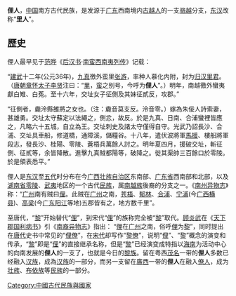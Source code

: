 '''俚人'''，[[中国|中国]]南方古代民族，是发源于[[广东|广东]]西南境内[[百越|古越人]]的一支[[骆越|骆越]]分支，[[东汉|东汉]]改称“'''里人'''”。

==歷史==

俚人最早见于[[范晔|范晔]]《[[后汉书|后汉书]]·[[南蛮西南夷列传|南蛮西南夷列传]]》记载：

“[[建武_(东汉)|建武]]十二年(公元36年)，[[九真|九真]]徼外蛮里[[张游|张游]]，率种人慕化内附，封为[[归汉里君|归汉里君]]。（[[唐朝|唐朝]][[章怀太子|章怀太子]][[李贤|李贤]]注曰：“[[里|里]]，[[蛮|蛮]]之别号，今呼为'''俚人'''”。）明年，南越徼外蠻夷獻白雉、白菟。至十六年，交址女子征側及其妹征貳反，攻郡。”

“征側者，麊泠縣雒將之女也。（注：麊音莫支反。泠音零。）嫁為朱佞人詩索妻，甚雄勇。交址太守蘇定以法繩之，側忿，故反。於是九真、日南、合浦蠻裡皆應之，凡略六十五城，自立為王。交址刺史及諸太守僅得自守。光武乃詔長沙、合浦、交址具車船，修道橋，通障溪，儲糧谷。十八年，遣伏波將軍[[馬援|馬援]]、樓船將軍段志，發長沙、桂陽、零陵、蒼梧兵萬餘人討之。明年夏四月，援破交址，斬征側、征貳等，余皆降散。進擊九真賊都陽等，破降之。徙其渠帥三百餘口於零陵。於是領表悉平。”

俚人是[[东汉|东汉]]至[[五代|五代]]时分布在今[[广西壮族自治区|广西壮族自治区]]东南部、[[广东省|广东省]]西南部和北部，以及[[湖南省|湖南省]][[零陵|零陵]]、[[武夷|武夷]]地区的一个古代[[民族|民族]]，属[[南越族|南越族]]後裔的分支之一。《[[南州异物志|南州异物志]]》称：“[[广州|广州]]南有贼曰[[俚|俚]]。此贼在[[广州|广州]]之南，[[苍梧|苍梧]]、[[郁林|郁林]]、[[合浦|合浦]]、[[宁浦|宁浦]](今[[广西|广西]][[横县|横县]])、[[高梁市|高梁]](今[[广东|广东]][[阳江|阳江]]等地)五郡皆有之，地方数千里”。

至唐代，“[[黎|黎]]”开始替代“[[俚|俚]]”，到宋代“[[俚|俚]]”的族称完全被“[[黎|黎]]”取代。[[顾炎武|顾炎武]]在《[[天下郡国利病书|天下郡国利病书]]》引《[[南裔异物志|南裔异物志]]》指出： “[[俚|俚]]在[[广州|广州]]之南，俗呼[[俚|俚]]为[[黎|黎]]”，同时提出在[[唐代|唐代]]史书中常见的“[[俚僚|俚僚]]”，在[[宋代|宋代]]却写作“[[黎僚|黎僚]]”，说明“[[俚|俚]]”、“[[黎|黎]]”概念的演变和传承，“[[黎|黎]]”即是“[[俚|俚]]”的直接继承名称，但是“[[黎|黎]]”已经演变成特指以[[海南|海南]]为活动中心的向南发展的'''俚人'''的一支了，也就是今日的[[黎族|黎族]]。留在粤西[[茂名|茂名]]一带的'''俚人'''多数已经融入[[汉族|汉族]]，成為[[汉族|汉族]]的一部分，而另一支留在[[廣西|廣西]]一带的'''俚人'''在融入[[僚人|僚人]]，成为[[壮族|壮族]]、[[布依族|布依族]]等[[民族|民族]]的一部分。
{{Ethnic-group-stub}}
[[Category:中國古代民族與國家|Category:中國古代民族與國家]]